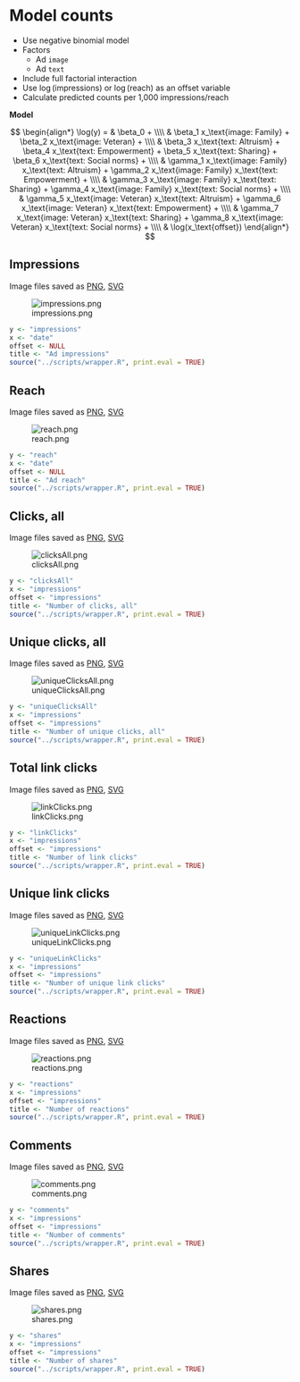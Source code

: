 # Model counts

* Use negative binomial model
* Factors
  * Ad `image`
  * Ad `text`
* Include full factorial interaction
* Use $\log(\text{impressions})$ or $\log(\text{reach})$ as an offset variable
* Calculate predicted counts per 1,000 impressions/reach

**Model**

$$
\begin{align*}
\log(y) = & \beta_0 + \\\\
          & \beta_1 x_\text{image: Family} + 
            \beta_2 x_\text{image: Veteran} + \\\\
          & \beta_3 x_\text{text: Altruism} + 
            \beta_4 x_\text{text: Empowerment} + 
            \beta_5 x_\text{text: Sharing} + 
            \beta_6 x_\text{text: Social norms} + \\\\
          & \gamma_1 x_\text{image: Family} x_\text{text: Altruism} + 
            \gamma_2 x_\text{image: Family} x_\text{text: Empowerment} +  \\\\
          & \gamma_3 x_\text{image: Family} x_\text{text: Sharing} + 
            \gamma_4 x_\text{image: Family} x_\text{text: Social norms} + \\\\
          & \gamma_5 x_\text{image: Veteran} x_\text{text: Altruism} + 
            \gamma_6 x_\text{image: Veteran} x_\text{text: Empowerment} +  \\\\
          & \gamma_7 x_\text{image: Veteran} x_\text{text: Sharing} + 
            \gamma_8 x_\text{image: Veteran} x_\text{text: Social norms} + \\\\
          & \log(x_\text{offset})
\end{align*}
$$


## Impressions

Image files saved as [PNG](../figures/impressions.png), [SVG](../figures/impressions.svg)

![impressions.png](../figures/impressions.png)

```r
y <- "impressions"
x <- "date"
offset <- NULL
title <- "Ad impressions"
source("../scripts/wrapper.R", print.eval = TRUE)
```


## Reach

Image files saved as [PNG](../figures/reach.png), [SVG](../figures/reach.svg)

![reach.png](../figures/reach.png)

```r
y <- "reach"
x <- "date"
offset <- NULL
title <- "Ad reach"
source("../scripts/wrapper.R", print.eval = TRUE)
```


## Clicks, all

Image files saved as [PNG](../figures/clicksAll.png), [SVG](../figures/clicksAll.svg)

![clicksAll.png](../figures/clicksAll.png)

```r
y <- "clicksAll"
x <- "impressions"
offset <- "impressions"
title <- "Number of clicks, all"
source("../scripts/wrapper.R", print.eval = TRUE)
```


## Unique clicks, all

Image files saved as [PNG](../figures/uniqueClicksAll.png), [SVG](../figures/uniqueClicksAll.svg)

![uniqueClicksAll.png](../figures/uniqueClicksAll.png)

```r
y <- "uniqueClicksAll"
x <- "impressions"
offset <- "impressions"
title <- "Number of unique clicks, all"
source("../scripts/wrapper.R", print.eval = TRUE)
```


## Total link clicks

Image files saved as [PNG](../figures/linkClicks.png), [SVG](../figures/linkClicks.svg)

![linkClicks.png](../figures/linkClicks.png)

```r
y <- "linkClicks"
x <- "impressions"
offset <- "impressions"
title <- "Number of link clicks"
source("../scripts/wrapper.R", print.eval = TRUE)
```


## Unique link clicks

Image files saved as [PNG](../figures/uniqueLinkClicks.png), [SVG](../figures/uniqueLinkClicks.svg)

![uniqueLinkClicks.png](../figures/uniqueLinkClicks.png)

```r
y <- "uniqueLinkClicks"
x <- "impressions"
offset <- "impressions"
title <- "Number of unique link clicks"
source("../scripts/wrapper.R", print.eval = TRUE)
```


## Reactions

Image files saved as [PNG](../figures/reactions.png), [SVG](../figures/reactions.svg)

![reactions.png](../figures/reactions.png)

```r
y <- "reactions"
x <- "impressions"
offset <- "impressions"
title <- "Number of reactions"
source("../scripts/wrapper.R", print.eval = TRUE)
```


## Comments

Image files saved as [PNG](../figures/comments.png), [SVG](../figures/comments.svg)

![comments.png](../figures/comments.png)

```r
y <- "comments"
x <- "impressions"
offset <- "impressions"
title <- "Number of comments"
source("../scripts/wrapper.R", print.eval = TRUE)
```


## Shares

Image files saved as [PNG](../figures/shares.png), [SVG](../figures/shares.svg)

![shares.png](../figures/shares.png)

```r
y <- "shares"
x <- "impressions"
offset <- "impressions"
title <- "Number of shares"
source("../scripts/wrapper.R", print.eval = TRUE)
```
